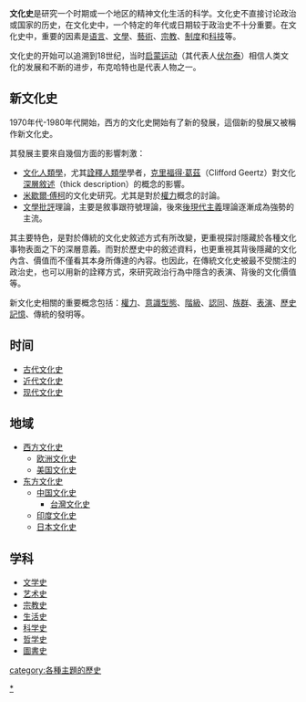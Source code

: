 {{Globalize}}
<!-- 本调用由 {{subst:Expand/auto}} 自动产生。 -->
'''文化史'''是研究一个时期或一个地区的精神文化生活的科学。文化史不直接讨论政治或国家的历史，在文化史中，一个特定的年代或日期较于政治史不十分重要。在文化史中，重要的因素是[[语言|语言]]、[[文學|文學]]、[[藝術|藝術]]、[[宗教|宗教]]、[[制度|制度]]和[[科技|科技]]等。

文化史的开始可以追溯到18世纪，当时[[启蒙运动|启蒙运动]]（其代表人[[伏尔泰|伏尔泰]]）相信人类文化的发展和不断的进步，布克哈特也是代表人物之一。

==新文化史==
1970年代-1980年代開始，西方的文化史開始有了新的發展，這個新的發展又被稱作新文化史。

其發展主要來自幾個方面的影響刺激：
*[[文化人類學|文化人類學]]，尤其[[詮釋人類學|詮釋人類學]]學者，[[克里福得·葛茲|克里福得·葛茲]]（Clifford Geertz）對文化[[深層敘述|深層敘述]]（thick description）的概念的影響。
*[[米歇爾·傅柯|米歇爾·傅柯]]的文化史研究。尤其是對於[[權力|權力]]概念的討論。
*[[文學批評|文學批評]]理論，主要是敘事跟符號理論，後來[[後現代主義|後現代主義]]理論逐漸成為強勢的主流。

其主要特色，是對於傳統的文化史敘述方式有所改變，更重視探討隱藏於各種文化事物表面之下的深層意義。而對於歷史中的敘述資料，也更重視其背後隱藏的文化內含、價值而不僅看其本身所傳達的內容。也因此，在傳統文化史被最不受關注的政治史，也可以用新的詮釋方式，來研究政治行為中隱含的表演、背後的文化價值等。

新文化史相關的重要概念包括：[[權力|權力]]、[[意識型態|意識型態]]、[[階級|階級]]、[[認同|認同]]、[[族群|族群]]、[[表演|表演]]、[[歷史記憶|歷史記憶]]、傳統的發明等。

==时间==
*[[古代文化史|古代文化史]]
*[[近代文化史|近代文化史]]
*[[现代文化史|现代文化史]]

==地域==
*[[西方文化史|西方文化史]]
**[[欧洲文化史|欧洲文化史]]
**[[美国文化史|美国文化史]]
*[[东方文化史|东方文化史]]
**[[中国文化史|中国文化史]]
***[[台灣文化史|台灣文化史]]
**[[印度文化史|印度文化史]]
**[[日本文化史|日本文化史]]

==学科==
*[[文学史|文学史]]
*[[艺术史|艺术史]]
*[[宗教史|宗教史]]
*[[生活史|生活史]]
*[[科学史|科学史]]
*[[哲学史|哲学史]]
*[[圖書史|圖書史]]

{{Culture}}
{{史学理论}}
{{Hist-stub}}

[[Category:文化史|*]]
[[category:各種主題的歷史|category:各種主題的歷史]]